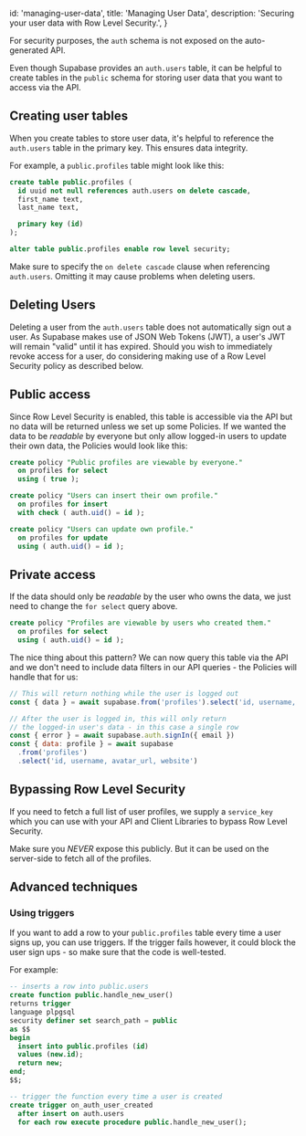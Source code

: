 
  id: 'managing-user-data',
  title: 'Managing User Data',
  description: 'Securing your user data with Row Level Security.',
}

For security purposes, the `auth` schema is not exposed on the auto-generated API.

Even though Supabase provides an `auth.users` table, it can be helpful to create tables in the `public` schema for storing user data that you want to access via the API.

## Creating user tables

When you create tables to store user data, it's helpful to reference the `auth.users` table in the primary key. This ensures data integrity.

For example, a `public.profiles` table might look like this:

```sql
create table public.profiles (
  id uuid not null references auth.users on delete cascade,
  first_name text,
  last_name text,

  primary key (id)
);

alter table public.profiles enable row level security;
```

<Admonition type="note">

Make sure to specify the `on delete cascade` clause when referencing `auth.users`. Omitting it may cause problems when deleting users.

</Admonition>

## Deleting Users 

Deleting a user from the `auth.users` table does not automatically sign out a user. As Supabase makes use of JSON Web Tokens (JWT), a user's JWT will remain "valid" until it has expired. Should you wish to immediately revoke access for a user, do considering making use of a Row Level Security policy as described below.

## Public access

Since Row Level Security is enabled, this table is accessible via the API but no data will be returned unless we set up some Policies.
If we wanted the data to be _readable_ by everyone but only allow logged-in users to update their own data, the Policies would look like this:

```sql
create policy "Public profiles are viewable by everyone."
  on profiles for select
  using ( true );

create policy "Users can insert their own profile."
  on profiles for insert
  with check ( auth.uid() = id );

create policy "Users can update own profile."
  on profiles for update
  using ( auth.uid() = id );
```

## Private access

If the data should only be _readable_ by the user who owns the data, we just need to change the `for select` query above.

```sql
create policy "Profiles are viewable by users who created them."
  on profiles for select
  using ( auth.uid() = id );
```

The nice thing about this pattern? We can now query this table via the API and we don't need to include data filters in our API queries - the Policies will handle that for us:

```js
// This will return nothing while the user is logged out
const { data } = await supabase.from('profiles').select('id, username, avatar_url, website')

// After the user is logged in, this will only return
// the logged-in user's data - in this case a single row
const { error } = await supabase.auth.signIn({ email })
const { data: profile } = await supabase
  .from('profiles')
  .select('id, username, avatar_url, website')
```

## Bypassing Row Level Security

If you need to fetch a full list of user profiles, we supply a `service_key` which you can use with your API and Client Libraries to bypass Row Level Security.

Make sure you _NEVER_ expose this publicly. But it can be used on the server-side to fetch all of the profiles.

## Advanced techniques

### Using triggers

If you want to add a row to your `public.profiles` table every time a user signs up, you can use triggers.
If the trigger fails however, it could block the user sign ups - so make sure that the code is well-tested.

For example:

```sql
-- inserts a row into public.users
create function public.handle_new_user()
returns trigger
language plpgsql
security definer set search_path = public
as $$
begin
  insert into public.profiles (id)
  values (new.id);
  return new;
end;
$$;

-- trigger the function every time a user is created
create trigger on_auth_user_created
  after insert on auth.users
  for each row execute procedure public.handle_new_user();
```


